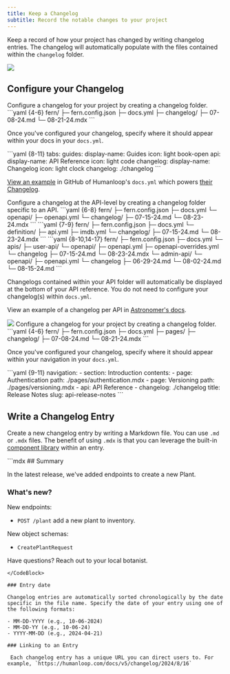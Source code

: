 ```yaml
---
title: Keep a Changelog
subtitle: Record the notable changes to your project
---
```


Keep a record of how your project has changed by writing changelog entries. The changelog will automatically populate with the files contained within the `changelog` folder.

<Frame
    caption="Keep your users updated as your project evolves"
    background="subtle"
  >
      <img src="changelog-humanloop.png" />
  </Frame>

## Configure your Changelog

<AccordionGroup>
<Accordion title='Top-level Changelog'>
Configure a changelog for your project by creating a changelog folder.

<CodeBlock title="Configure a Changelog">
```yaml {4-6}
fern/
├─ fern.config.json
├─ docs.yml
├─ changelog/
    ├─ 07-08-24.md
    └─ 08-21-24.mdx
```
</CodeBlock>

Once you've configured your changelog, specify where it should appear within your docs in your `docs.yml`.

<CodeBlock title="docs.yml">
```yaml {8-11}
tabs:
  guides:
    display-name: Guides
    icon: light book-open
  api:
    display-name: API Reference
    icon: light code
  changelog:
    display-name: Changelog
    icon: light clock
    changelog: ./changelog
```
</CodeBlock>

[View an example](https://github.com/humanloop/humanloop-docs/blob/30ddedaf6d2779361e8ee1f373f722364e5dd71d/fern/versions/v5.yml#L10-L13) in GitHub of Humanloop's `docs.yml` which powers [their Changelog](https://humanloop.com/docs/changelog).

</Accordion>
<Accordion title='API-level Changelog'>
Configure a changelog at the API-level by creating a changelog folder specific to an API.

<CodeBlocks>
<CodeBlock title="OpenAPI">
```yaml {6-8}
fern/
├─ fern.config.json
├─ docs.yml
└─ openapi/
    ├─ openapi.yml
    └─ changelog/
        ├─ 07-15-24.md
        └─ 08-23-24.mdx
```
</CodeBlock>
<CodeBlock title="Fern Definition">
```yaml {7-9}
fern/
├─ fern.config.json
├─ docs.yml
└─ definition/
    ├─ api.yml
    ├─ imdb.yml
    └─ changelog/
        ├─ 07-15-24.md
        └─ 08-23-24.mdx 
```
</CodeBlock>
<CodeBlock title="Multiple APIs">
```yaml {8-10,14-17}
fern/
├─ fern.config.json
├─ docs.yml
└─ apis/
    ├─ user-api/
        └─ openapi/
            ├─ openapi.yml
            ├─ openapi-overrides.yml
            └─ changelog
                ├─ 07-15-24.md
                └─ 08-23-24.mdx
    └─ admin-api/
        └─ openapi/
            ├─ openapi.yml
            └─ changelog
                ├─ 06-29-24.md
                └─ 08-02-24.md
                └─ 08-15-24.md
```
</CodeBlock>
</CodeBlocks>

Changelogs contained within your API folder will automatically be displayed at the bottom of your API reference. You do not need to configure your changelog(s) within `docs.yml`. 

View an example of a changelog per API in [Astronomer's docs](https://www.astronomer.io/docs/api/iam-api-reference/changelog).

<Frame
    caption="A unique changelog per API"
    background="subtle"
  >
      <img src="changelog-astronomer.png" />
  </Frame>

</Accordion>
<Accordion title="Section-level Changelog">
Configure a changelog for your project by creating a changelog folder.

<CodeBlock title="Configure a Changelog">
```yaml {4-6}
fern/
├─ fern.config.json
├─ docs.yml
├─ pages/
├─ changelog/
    ├─ 07-08-24.md
    └─ 08-21-24.mdx
```
</CodeBlock>

Once you've configured your changelog, specify where it should appear within your navigation in your `docs.yml`.

<CodeBlock title="docs.yml">
```yaml {9-11}
navigation:
  - section: Introduction
    contents: 
      - page: Authentication
        path: ./pages/authentication.mdx
      - page: Versioning
        path: ./pages/versioning.mdx
  - api: API Reference
  - changelog: ./changelog
    title: Release Notes
    slug: api-release-notes
```
</CodeBlock>
</Accordion>
</AccordionGroup>

## Write a Changelog Entry

Create a new changelog entry by writing a Markdown file. You can use `.md` or `.mdx` files. The benefit of using `.mdx` is that you can leverage the built-in [component library](/learn/docs/content/components/overview) within an entry.

<CodeBlock title = "fern/openapi/changelog/2024-07-31.mdx">
```mdx
## Summary

In the latest release, we've added endpoints to create a new Plant.

### What's new?

New endpoints:

- `POST /plant` add a new plant to inventory.

New object schemas:

- `CreatePlantRequest`

<Note> Have questions? Reach out to your local botanist. </Note>
```
</CodeBlock>

### Entry date 

Changelog entries are automatically sorted chronologically by the date specific in the file name. Specify the date of your entry using one of the following formats:

- MM-DD-YYYY (e.g., 10-06-2024)
- MM-DD-YY (e.g., 10-06-24)
- YYYY-MM-DD (e.g., 2024-04-21)

### Linking to an Entry

 Each changelog entry has a unique URL you can direct users to. For example, `https://humanloop.com/docs/v5/changelog/2024/8/16`